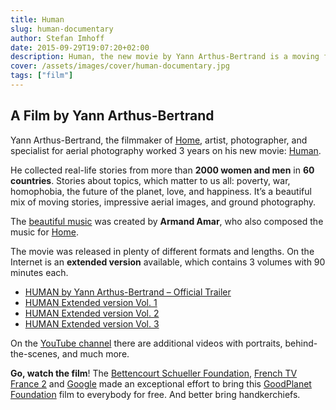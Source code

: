 ```yaml
---
title: Human
slug: human-documentary
author: Stefan Imhoff
date: 2015-09-29T19:07:20+02:00
description: Human, the new movie by Yann Arthus-Bertrand is a moving film made of real-life stories from more than 2000 women and men in 60 countries mixed with stunning aerial photography and ground photography.
cover: /assets/images/cover/human-documentary.jpg
tags: ["film"]
---
```


## A Film by Yann Arthus-Bertrand

Yann Arthus-Bertrand, the filmmaker of [Home](https://youtu.be/jqxENMKaeCU), artist, photographer, and specialist for aerial photography worked 3 years on his new movie: [Human](http://www.human-themovie.org/).

He collected real-life stories from more than **2000 women and men** in **60 countries**. Stories about topics, which matter to us all: poverty, war, homophobia, the future of the planet, love, and happiness. It’s a beautiful mix of moving stories, impressive aerial images, and ground photography.

The [beautiful music](https://open.spotify.com/album/3c3Rjr62DwuQdyUW2P3aZm) was created by **Armand Amar**, who also composed the music for [Home](https://open.spotify.com/album/6xqTKyFLFSdGTzhK75wSRQ).

The movie was released in plenty of different formats and lengths. On the Internet is an **extended version** available, which contains 3 volumes with 90 minutes each.

- [HUMAN by Yann Arthus-Bertrand – Official Trailer](https://youtu.be/0-Retnj3TsA)
- [HUMAN Extended version Vol. 1](https://youtu.be/vdb4XGVTHkE)
- [HUMAN Extended version Vol. 2](https://youtu.be/ShttAt5xtto)
- [HUMAN Extended version Vol. 3](https://youtu.be/w0653vsLSqE)

On the [YouTube channel](https://www.youtube.com/channel/UCJy4nUo1D4R3hlcP8XCLX9Q) there are additional videos with portraits, behind-the-scenes, and much more.

**Go, watch the film**! The [Bettencourt Schueller Foundation](https://www.fondationbs.org), [French TV France 2](https://www.france.tv/france-2) and [Google](http://www.google.com/) made an exceptional effort to bring this [GoodPlanet Foundation](https://www.goodplanet.org/) film to everybody for free. And better bring handkerchiefs.
